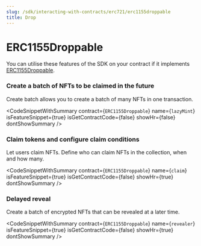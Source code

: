 ```yaml
---
slug: /sdk/interacting-with-contracts/erc721/erc1155droppable
title: Drop
---
```



# ERC1155Droppable

You can utilise these features of the SDK on your contract if it implements [ERC1155Droppable](/extensions/erc-1155/erc1155droppable).

<div className="row" style={{ marginBottom: 24 }}>
  <div className="col col--12" style={{ marginTop: 8 }}>
    <QuickstartCard
      name="Learn how to implement ERC1155Droppable"
      link={"/extensions/erc-1155/erc1155droppable"}
      image="/assets/icons/general.png"
    />
  </div>
</div>

### Create a batch of NFTs to be claimed in the future

Create batch allows you to create a batch of many NFTs in one transaction.

<CodeSnippetWithSummary
  contract={`ERC1155Droppable`}
  name={`lazyMint`}
  isFeatureSnippet={true}
  isGetContractCode={false}
  showHr={false}
  dontShowSummary
/>

### Claim tokens and configure claim conditions

Let users claim NFTs. Define who can claim NFTs in the collection, when and how many.

<CodeSnippetWithSummary
  contract={`ERC1155Droppable`}
  name={`claim`}
  isFeatureSnippet={true}
  isGetContractCode={false}
  showHr={true}
  dontShowSummary
/>

### Delayed reveal

Create a batch of encrypted NFTs that can be revealed at a later time.

<CodeSnippetWithSummary
  contract={`ERC1155Droppable`}
  name={`revealer`}
  isFeatureSnippet={true}
  isGetContractCode={false}
  showHr={true}
  dontShowSummary
/>
